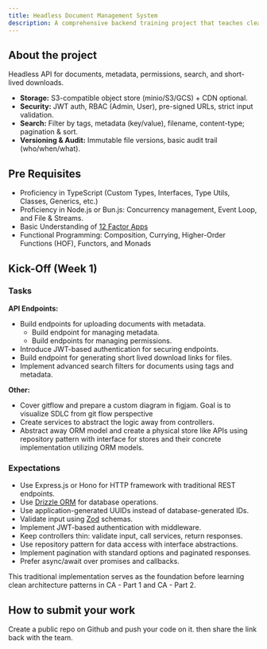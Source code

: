 ```yaml
---
title: Headless Document Management System
description: A comprehensive backend training project that teaches clean architecture, domain-driven design, and modern TypeScript development through building a document management system
---
```


## About the project

Headless API for documents, metadata, permissions, search, and short-lived downloads.
- **Storage:** S3-compatible object store (minio/S3/GCS) + CDN optional.
- **Security:** JWT auth, RBAC (Admin, User), pre-signed URLs, strict input validation.
- **Search:** Filter by tags, metadata (key/value), filename, content-type; pagination & sort.
- **Versioning & Audit:** Immutable file versions, basic audit trail (who/when/what).


## Pre Requisites
- Proficiency in TypeScript (Custom Types, Interfaces, Type Utils, Classes, Generics, etc.)
- Proficiency in Node.js or Bun.js: Concurrency management, Event Loop, and File & Streams.
- Basic Understanding of [12 Factor Apps](https://12factor.net/)
- Functional Programming: Composition, Currying, Higher-Order Functions (HOF), Functors, and Monads

## Kick-Off (Week 1)

### Tasks

**API Endpoints:**
- Build endpoints for uploading documents with metadata.
  - Build endpoint for managing metadata.
  - Build endpoints for managing permissions.
- Introduce JWT-based authentication for securing endpoints.
- Build endpoint for generating short lived download links for files. 
- Implement advanced search filters for documents using tags and metadata.

**Other:**
- Cover gitflow and prepare a custom diagram in figjam. Goal is to visualize SDLC from git flow perspective
- Create services to abstract the logic away from controllers.
- Abstract away ORM model and create a physical store like APIs using repository pattern with interface for stores and their concrete implementation utilizing ORM models.


### Expectations

* Use Express.js or Hono for HTTP framework with traditional REST endpoints.
* Use [Drizzle ORM](https://orm.drizzle.team/) for database operations.
* Use application-generated UUIDs instead of database-generated IDs.
* Validate input using [Zod](https://www.npmjs.com/package/zod) schemas.
* Implement JWT-based authentication with middleware.
* Keep controllers thin: validate input, call services, return responses.
* Use repository pattern for data access with interface abstractions.
* Implement pagination with standard options and paginated responses.
* Prefer async/await over promises and callbacks.

<Aside type='note' title='Learning Path' >

This traditional implementation serves as the foundation before learning clean architecture patterns in CA - Part 1 and CA - Part 2.

</Aside>



## How to submit your work

Create a public repo on Github and push your code on it. then share the link back with the team.

